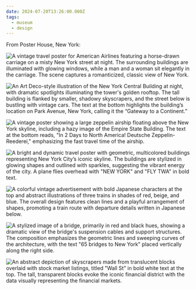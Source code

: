 ```yaml
---
date: 2024-07-20T13:26:00.000Z
tags:
  - museum
  - design
---
```

From Poster House, New York:

<div className="max-w-[500px]">

  ![A vintage travel poster for American Airlines featuring a horse-drawn carriage on a misty New York street at night. The surrounding buildings are illuminated with glowing windows, while a man and a woman sit elegantly in the carriage. The scene captures a romanticized, classic view of New York.](/assets/art/20240720-scan-1.jpg "<i>New York/American Airlines</i>, by Van Kaufman")

  ![An Art Deco-style illustration of the New York Central Building at night, with dramatic spotlights illuminating the tower's golden rooftop. The tall building is flanked by smaller, shadowy skyscrapers, and the street below is bustling with vintage cars. The text at the bottom highlights the building’s location on Park Avenue, New York, calling it the “Gateway to a Continent.”](/assets/art/20240720-scan-2.jpg "<i>New York Central Building</i>, by Chesley Bonestell")

  ![A vintage poster showing a large zeppelin airship floating above the New York skyline, including a hazy image of the Empire State Building. The text at the bottom reads, "In 2 Days to North America! Deutsche Zeppelin-Reederei," emphasizing the fast travel time of the airship.](/assets/art/20240720-zeppelin.jpg "<i>Deutsche Zeppelin-Reederei. In 2 Days to North America</i>, by Jupp Wiertz")

  ![A bright and dynamic travel poster with geometric, multicolored buildings representing New York City’s iconic skyline. The buildings are stylized in glowing shapes and outlined with sparkles, suggesting the vibrant energy of the city. A plane flies overhead with "NEW YORK" and "FLY TWA" in bold text.](/assets/art/20240720-scan-3.jpg "<i>New York: Fly TWA</i>, by David Klein")

  ![A colorful vintage advertisement with bold Japanese characters at the top and abstract illustrations of three trains in shades of red, beige, and blue. The overall design features clean lines and a playful arrangement of shapes, promoting a train route with departure details written in Japanese below.](/assets/art/20240720-scan-4.jpg "<i>Osaka Railways</i>, by Toyonosuke Kurozumi")

  ![A stylized image of a bridge, primarily in red and black hues, showing a dramatic view of the bridge's suspension cables and support structures. The composition emphasizes the geometric lines and sweeping curves of the architecture, with the text "65 bridges to New York" placed vertically along the right side.](/assets/art/20240720-scan-5.jpg "<i>65 Bridges to New York</i>, by Tomoko Miho")

  ![An abstract depiction of skyscrapers made from translucent blocks overlaid with stock market listings, titled "Wall St" in bold white text at the top. The tall, transparent blocks evoke the iconic financial district with the data visually representing the financial markets.](/assets/art/20240720-scan-6.jpg "<i>Wall St</i>, by Tomoko Miho")

</div>